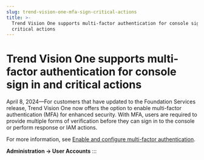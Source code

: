 ```yaml
---
slug: trend-vision-one-mfa-sign-critical-actions
title: >-
  Trend Vision One supports multi-factor authentication for console sign in and
  critical actions
---
```

# Trend Vision One supports multi-factor authentication for console sign in and critical actions

April 8, 2024—For customers that have updated to the Foundation Services release, Trend Vision One now offers the option to enable multi-factor authentication (MFA) for enhanced security. With MFA, users are required to provide multiple forms of verification before they can sign in to the console or perform response or IAM actions.

For more information, see [Enable and configure multi-factor authentication](enable-confige-mfa.mdx).

**Administration → User Accounts**
:::
